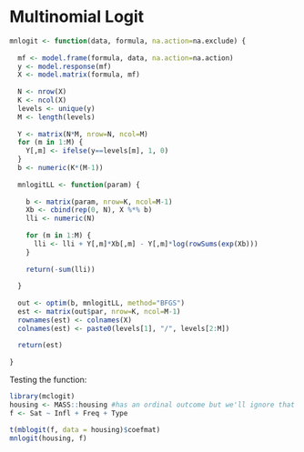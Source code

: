 # Multinomial Logit

<!-- Discussion of the model goes here -->

```r

mnlogit <- function(data, formula, na.action=na.exclude) {
  
  mf <- model.frame(formula, data, na.action=na.action)
  y <- model.response(mf)
  X <- model.matrix(formula, mf)
  
  N <- nrow(X)
  K <- ncol(X)
  levels <- unique(y)
  M <- length(levels)
  
  Y <- matrix(N*M, nrow=N, ncol=M)
  for (m in 1:M) {
    Y[,m] <- ifelse(y==levels[m], 1, 0)
  }
  b <- numeric(K*(M-1))
  
  mnlogitLL <- function(param) {
    
    b <- matrix(param, nrow=K, ncol=M-1)
    Xb <- cbind(rep(0, N), X %*% b)
    lli <- numeric(N)
    
    for (m in 1:M) {
      lli <- lli + Y[,m]*Xb[,m] - Y[,m]*log(rowSums(exp(Xb)))
    }
    
    return(-sum(lli))
    
  }
  
  out <- optim(b, mnlogitLL, method="BFGS")
  est <- matrix(out$par, nrow=K, ncol=M-1)
  rownames(est) <- colnames(X)
  colnames(est) <- paste0(levels[1], "/", levels[2:M])
  
  return(est)
  
}


```

Testing the function:

```r

library(mclogit)
housing <- MASS::housing #has an ordinal outcome but we'll ignore that for our purposes
f <- Sat ~ Infl + Freq + Type

t(mblogit(f, data = housing)$coefmat)
mnlogit(housing, f)


```
